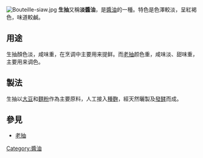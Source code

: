 {{Mergeto |1=酱油|time=2013-05-06T08:45:00+00:00 }}
[[File:Bouteille-siaw.jpg|thumb]]
'''生抽'''又稱'''淡醬油'''，是[[醬油|醬油]]的一種。特色是色澤較淡，呈紅褐色，味道較鹹。

==用途==
生抽顏色淡，咸味重，在烹调中主要用来提鲜。而[[老抽|老抽]]颜色重，咸味淡、甜味重，主要用来调色。

==製法==
生抽以[[大豆|大豆]]和[[麵粉|麵粉]]作為主要原料，人工接入[[麴|種麴]]，經天然曬製及[[發酵|發酵]]而成。

==參見==
* [[老抽|老抽]]

{{Ingredients-stub}}

[[Category:醬油|Category:醬油]]